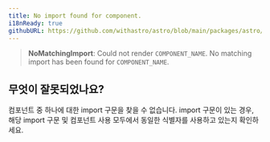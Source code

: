 ```yaml
---
title: No import found for component.
i18nReady: true
githubURL: https://github.com/withastro/astro/blob/main/packages/astro/src/core/errors/errors-data.ts
---
```


> **NoMatchingImport**: Could not render `COMPONENT_NAME`. No matching import has been found for `COMPONENT_NAME`.

## 무엇이 잘못되었나요?

컴포넌트 중 하나에 대한 import 구문을 찾을 수 없습니다. import 구문이 있는 경우, 해당 import 구문 및 컴포넌트 사용 모두에서 동일한 식별자를 사용하고 있는지 확인하세요.
